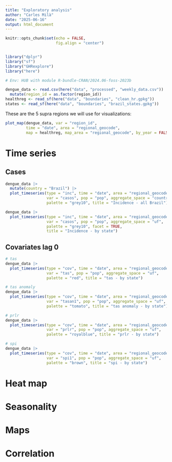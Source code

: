 ```yaml
---
title: "Exploratory analysis"
author: "Carles Milà"
date: "2025-06-16"
output: html_document
---
```


```r
knitr::opts_chunk$set(echo = FALSE,
                      fig.align = "center")


library("dplyr")
library("sf")
library("GHRexplore")
library("here")

# Env: HUB with module R-bundle-CRAN/2024.06-foss-2023b
```

```r
dengue_data <- read.csv(here("data", "processed", "weekly_data.csv")) |> 
  mutate(region_id = as.factor(region_id))
healthreg <- read_sf(here("data", "boundaries", "clean_hr.gpkg"))
states <- read_sf(here("data", "boundaries", "brazil_states.gpkg"))
```

These are the 5 supra regions we will use for visualizations:

```r
plot_map(dengue_data, var = "region_id", 
         time = "date", area = "regional_geocode",
         map = healthreg, map_area = "regional_geocode", by_year = FALSE)
```


# Time series

## Cases

```r
dengue_data |> 
  mutate(country = "Brazil") |> 
  plot_timeseries(type = "inc", time = "date", area = "regional_geocode",
                  var = "casos", pop = "pop", aggregate_space = "country",
                  palette = "grey10", title = "Incidence - all Brazil")
```

```r
dengue_data |> 
  plot_timeseries(type = "inc", time = "date", area = "regional_geocode",
                  var = "casos", pop = "pop", aggregate_space = "uf",
                  palette = "grey10", facet = TRUE,
                  title = "Incidence - by state")
```

## Covariates lag 0

```r
# tas
dengue_data |> 
  plot_timeseries(type = "cov", time = "date", area = "regional_geocode",
                  var = "tas", pop = "pop", aggregate_space = "uf",
                  palette = "red", title = "tas - by state")

# tas anomaly
dengue_data |> 
  plot_timeseries(type = "cov", time = "date", area = "regional_geocode",
                  var = "tasan1", pop = "pop", aggregate_space = "uf",
                  palette = "tomato", title = "tas anomaly - by state")

# prlr
dengue_data |> 
  plot_timeseries(type = "cov", time = "date", area = "regional_geocode",
                  var = "prlr", pop = "pop", aggregate_space = "uf",
                  palette = "royalblue", title = "prlr - by state")

# spi
dengue_data |> 
  plot_timeseries(type = "cov", time = "date", area = "regional_geocode",
                  var = "spi1", pop = "pop", aggregate_space = "uf",
                  palette = "brown", title = "spi - by state")
```

# Heat map

# Seasonality

# Maps

# Correlation

